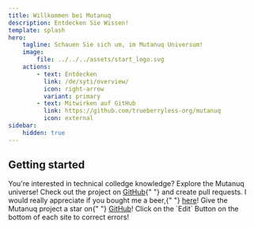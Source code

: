 ```yaml
---
title: Willkommen bei Mutanuq
description: Entdecken Sie Wissen!
template: splash
hero:
    tagline: Schauen Sie sich um, im Mutanuq Universum!
    image:
        file: ../../../assets/start_logo.svg
    actions:
        - text: Entdecken
          link: /de/syti/overview/
          icon: right-arrow
          variant: primary
        - text: Mitwirken auf GitHub
          link: https://github.com/trueberryless-org/mutanuq
          icon: external
sidebar:
    hidden: true
---
```



## Getting started

<CardGrid stagger>
    <Card title="Sniff into the knowledge" icon="random">
        You're interested in technical colledge knowledge? Explore the Mutanuq universe!
    </Card>
    <Card title="Contribute to the universe" icon="add-document">
        Check out the project on <a href="https://github.com/trueberryless-org/mutanuq">GitHub</a>{" "}
        and create pull requests.
    </Card>
    <Card title="Buy me a beer" icon="rocket">
        I would really appreciate if you bought me a beer,{" "}
        <a href="https://www.paypal.com/donate/?hosted_button_id=WDQ5D2VQ6SWEC">here</a>!
    </Card>
    <Card title="Star the project" icon="star">
        Give the Mutanuq project a star on{" "}
        <a href="https://github.com/trueberryless-org/mutanuq">GitHub</a>!
    </Card>
    <Card title="Correct my mistakes" icon="pencil">
        Click on the `Edit` Button on the bottom of each site to correct errors!
    </Card>
</CardGrid>
